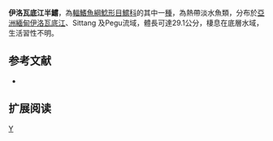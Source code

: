 {{Speciesbox 
| genus = Hemibagrus
| species = peguensis
| status = LC
| status_system = IUCN3.1
| authority = [[Boulenger|Boulenger]], 1894
| synonyms = *''Macrones peguensis'',Boulenger, 1894
}}
'''伊洛瓦底江半鱨'''，為[[輻鰭魚綱|輻鰭魚綱]][[鯰形目|鯰形目]][[鱨科|鱨科]]的其中一[[種|種]]，為熱帶淡水魚類，分布於[[亞洲|亞洲]][[緬甸|緬甸]][[伊洛瓦底江|伊洛瓦底江]]、Sittang 及Pegu流域，體長可達29.1公分，棲息在底層水域，生活習性不明。

==参考文献==
*{{FishBase_species|genus=Hemibagrus|species=peguensis|year=2015|month=4}}

== 扩展阅读 ==
{{refbegin}}
{{wikispecies-inline|Hemibagrus peguensis|伊洛瓦底江半鱨}}
{{refend}}
{{Taxonbar|from=Q5558715}}

[[Category:半鱨屬|Y]]